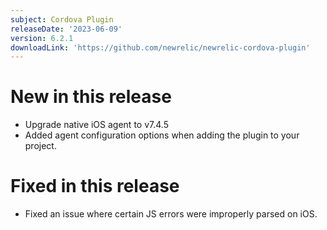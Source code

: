 ```yaml
---
subject: Cordova Plugin
releaseDate: '2023-06-09'
version: 6.2.1
downloadLink: 'https://github.com/newrelic/newrelic-cordova-plugin'
---
```


# New in this release
* Upgrade native iOS agent to v7.4.5
* Added agent configuration options when adding the plugin to your project.

# Fixed in this release
* Fixed an issue where certain JS errors were improperly parsed on iOS.